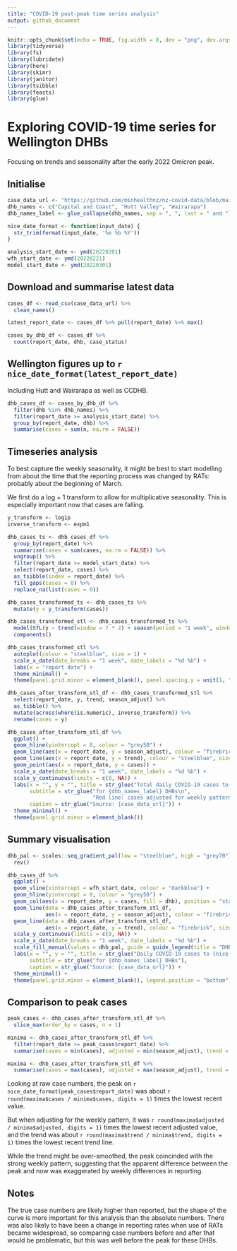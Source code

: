 ```yaml
---
title: "COVID-19 post-peak time series analysis"
output: github_document
---
```


```r
knitr::opts_chunk$set(echo = TRUE, fig.width = 8, dev = "png", dev.args = list(type = "cairo-png"))
library(tidyverse)
library(fs)
library(lubridate)
library(here)
library(skimr)
library(janitor)
library(tsibble)
library(feasts)
library(glue)
```

# Exploring COVID-19 time series for Wellington DHBs

Focusing on trends and seasonality after the early 2022 Omicron peak.

## Initialise

```r
case_data_url <- "https://github.com/minhealthnz/nz-covid-data/blob/main/cases/covid-cases.csv?raw=true"
dhb_names <- c("Capital and Coast", "Hutt Valley", "Wairarapa")
dhb_names_label <- glue_collapse(dhb_names, sep = ", ", last = " and ")

nice_date_format <- function(input_date) {
  str_trim(format(input_date, '%e %b %Y'))
}

analysis_start_date <- ymd(20220201)
wfh_start_date <- ymd(20220221)
model_start_date <- ymd(20220301)
```

## Download and summarise latest data

```r
cases_df <- read_csv(case_data_url) %>% 
  clean_names()

latest_report_date <- cases_df %>% pull(report_date) %>% max()

cases_by_dhb_df <- cases_df %>% 
  count(report_date, dhb, case_status)
```

## Wellington figures up to `r nice_date_format(latest_report_date)`

Including Hutt and Wairarapa as well as CCDHB.

```r
dhb_cases_df <- cases_by_dhb_df %>% 
  filter(dhb %in% dhb_names) %>% 
  filter(report_date >= analysis_start_date) %>% 
  group_by(report_date, dhb) %>% 
  summarise(cases = sum(n, na.rm = FALSE))
```

## Timeseries analysis

To best capture the weekly seasonality, it might be best to start modelling from about the time that the reporting process was changed by RATs: probably about the beginning of March.

We first do a log + 1 transform to allow for multiplicative seasonality. This is especially important now that cases are falling.


```r
y_transform <- log1p
inverse_transform <- expm1

dhb_cases_ts <- dhb_cases_df %>% 
  group_by(report_date) %>% 
  summarise(cases = sum(cases, na.rm = FALSE)) %>% 
  ungroup() %>% 
  filter(report_date >= model_start_date) %>% 
  select(report_date, cases) %>% 
  as_tsibble(index = report_date) %>% 
  fill_gaps(cases = 0) %>% 
  replace_na(list(cases = 0))

dhb_cases_transformed_ts <- dhb_cases_ts %>% 
  mutate(y = y_transform(cases))

dhb_cases_transformed_stl <- dhb_cases_transformed_ts %>% 
  model(STL(y ~ trend(window = 7 * 2) + season(period = "1 week", window = Inf))) %>% 
  components()

dhb_cases_transformed_stl %>% 
  autoplot(colour = "steelblue", size = 1) +
  scale_x_date(date_breaks = "1 week", date_labels = "%d %b") +
  labs(x = "report date") +
  theme_minimal() +
  theme(panel.grid.minor = element_blank(), panel.spacing.y = unit(1, "lines"))

dhb_cases_after_transform_stl_df <- dhb_cases_transformed_stl %>% 
  select(report_date, y, trend, season_adjust) %>% 
  as_tibble() %>% 
  mutate(across(where(is.numeric), inverse_transform)) %>% 
  rename(cases = y)

dhb_cases_after_transform_stl_df %>% 
  ggplot() +
  geom_hline(yintercept = 0, colour = "grey50") +
  geom_line(aes(x = report_date, y = season_adjust), colour = "firebrick", size = 1) +
  geom_line(aes(x = report_date, y = trend), colour = "steelblue", size = 1) +
  geom_point(aes(x = report_date, y = cases)) +
  scale_x_date(date_breaks = "1 week", date_labels = "%d %b") +
  scale_y_continuous(limits = c(0, NA)) +
  labs(x = "", y = "", title = str_glue("Total daily COVID-19 cases to {nice_date_format(latest_report_date)}"),
       subtitle = str_glue("for {dhb_names_label} DHBs\n", 
                           "Red line: cases adjusted for weekly pattern. Blue line: trend component."),
       caption = str_glue("Source: {case_data_url}")) +
  theme_minimal() +
  theme(panel.grid.minor = element_blank())

```

## Summary visualisation

```r
dhb_pal <- scales::seq_gradient_pal(low = "steelblue", high = "grey70")(seq(0, 1,length.out = length(dhb_names))) %>% 
  rev()

dhb_cases_df %>%
  ggplot() +
  geom_vline(xintercept = wfh_start_date, colour = "darkblue") +
  geom_hline(yintercept = 0, colour = "grey50") +
  geom_col(aes(x = report_date, y = cases, fill = dhb), position = "stack", width = 0.8) +
  geom_line(data = dhb_cases_after_transform_stl_df,
            aes(x = report_date, y = season_adjust), colour = "firebrick", size = 0.5) +
  geom_line(data = dhb_cases_after_transform_stl_df,
            aes(x = report_date, y = trend), colour = "firebrick", size = 1) +
  scale_y_continuous(limits = c(0, NA)) +
  scale_x_date(date_breaks = "1 week", date_labels = "%d %b") +
  scale_fill_manual(values = dhb_pal, guide = guide_legend(title = "DHB")) +
  labs(x = "", y = "", title = str_glue("Daily COVID-19 cases to {nice_date_format(latest_report_date)}"),
       subtitle = str_glue("for {dhb_names_label} DHBs"),
       caption = str_glue("Source: {case_data_url}")) +
  theme_minimal() +
  theme(panel.grid.minor = element_blank(), legend.position = "bottom")

```


## Comparison to peak cases

```r
peak_cases <- dhb_cases_after_transform_stl_df %>% 
  slice_max(order_by = cases, n = 1)

minima <- dhb_cases_after_transform_stl_df %>% 
  filter(report_date >= peak_cases$report_date) %>% 
  summarise(cases = min(cases), adjusted = min(season_adjust), trend = min(trend))

maxima <- dhb_cases_after_transform_stl_df %>% 
  summarise(cases = max(cases), adjusted = max(season_adjust), trend = max(trend))
```

Looking at raw case numbers, the peak on `r nice_date_format(peak_cases$report_date)` was about `r round(maxima$cases / minima$cases, digits = 1)` times the lowest recent value.

But when adjusting for the weekly pattern, it was `r round(maxima$adjusted / minima$adjusted, digits = 1)` times the lowest recent adjusted value, and the trend was about `r round(maxima$trend / minima$trend, digits = 1)` times the lowest recent trend line.

While the trend might be over-smoothed, the peak coincinded with the strong weekly pattern, suggesting that the apparent difference between the peak and now was exaggerated by weekly differences in reporting.

## Notes

The true case numbers are likely higher than reported, but the shape of the curve is more important for this analysis than the absolute numbers. There was also likely to have been a change in reporting rates when use of RATs became widespread, so comparing case numbers before and after that would be problematic, but this was well before the peak for these DHBs.

